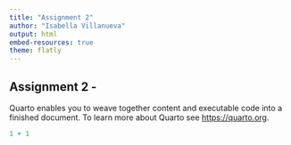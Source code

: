 ```yaml
---
title: "Assignment 2"
author: "Isabella Villanueva"
output: html
embed-resources: true
theme: flatly
---
```


## Assignment 2 - 

Quarto enables you to weave together content and executable code into a finished document. To learn more about Quarto see <https://quarto.org>.

```r
1 + 1
```
